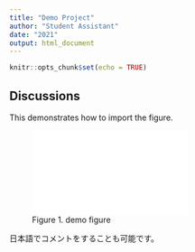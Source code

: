 ```yaml
---
title: "Demo Project"
author: "Student Assistant"
date: "2021"
output: html_document
---
```


```r
knitr::opts_chunk$set(echo = TRUE)
```

## Discussions

This demonstrates how to import the figure.

![Figure 1. demo figure](../../../04_analyze/scatter_regress/figure/figure.pdf){width=65%}

日本語でコメントをすることも可能です。